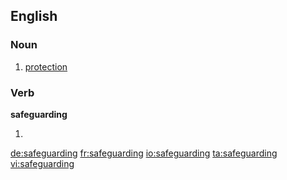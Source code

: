 ==English==

===Noun===
{{en-noun|-}}

# [[protection]]

===Verb===
'''safeguarding'''

# {{present participle of|safeguard}}

[[de:safeguarding]]
[[fr:safeguarding]]
[[io:safeguarding]]
[[ta:safeguarding]]
[[vi:safeguarding]]